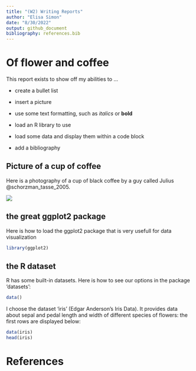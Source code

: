 ```yaml
---
title: "(W2) Writing Reports"
author: "Elisa Simon"
date: "8/30/2022"
output: github_document
bibliography: references.bib
---
```


# Of flower and coffee

This report exists to show off my abilities to ...

+ create a bullet list

+ insert a picture

+ use some text formatting, such as _italics_ or __bold__

+ load an R library to use

+ load some data and display them within a code block

+ add a bibliography


## Picture of a cup of coffee

Here is a photography of a cup of black coffee by a guy called Julius @schorzman_tasse_2005.

![](https://upload.wikimedia.org/wikipedia/commons/4/45/A_small_cup_of_coffee.JPG)

## the great ggplot2 package

Here is how to load the ggplot2 package that is very usefull for data visualization

```r
library(ggplot2)
```

## the R dataset

R has some built-in datasets. Here is how to see our options in the package 'datasets':
```r
data()
```

I choose the dataset 'iris' (Edgar Anderson's Iris Data). It provides data about sepal and pedal length and width of different species of flowers: the first rows are displayed below:

```r
data(iris)
head(iris)
```

# References


